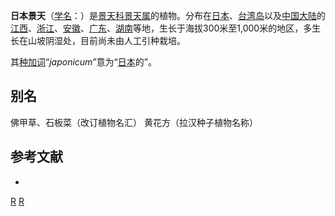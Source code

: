 {{noteTA|G1=Unit}}
{{Speciesbox 
| taxon = Sedum japonicum, 1926
| authority = Sieb. ex Miq.
}}

'''日本景天'''（[[学名|学名]]：{{lang|la|''Sedum japonicum''}}）是[[景天科|景天科]][[景天属|景天属]]的植物。分布在[[日本|日本]]、[[台湾岛|台湾岛]]以及[[中国大陆|中国大陆]]的[[江西|江西]]、[[浙江|浙江]]、[[安徽|安徽]]、[[广东|广东]]、[[湖南|湖南]]等地，生长于海拔300米至1,000米的地区，多生长在山坡阴湿处，目前尚未由人工引种栽培。

其[[种加词|种加词]]“''japonicum''”意为“[[日本|日本]]的”。

== 别名 ==
佛甲草、石板菜（改订植物名汇） 黄花方（拉汉种子植物名称）

== 参考文献 ==
{{refbegin}}
* {{cite web| url =http://www.bioinfo.cn/db05/KmzwSpecies.php?action=view&id=6333| title =日本景天| work =中国高等植物数据库全库| publisher =中国科学院微生物研究所| author =昆明植物研究所| accessdate =2009-02-25| deadurl =yes| archiveurl =https://web.archive.org/web/20160305035449/http://www.bioinfo.cn/db05/KmzwSpecies.php?action=view&id=6333| archivedate =2016-03-05}}
{{refend}}
{{Taxonbar|from=Q11086400}}

[[Category:景天属|R]]
[[Category:1926年描述的植物|R]]


{{Crassulaceae-stub}}